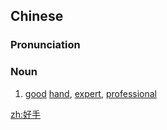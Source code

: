 ==Chinese==
{{zh-forms}}

===Pronunciation===
{{zh-pron
|m=hǎoshǒu
|c=hou2 sau2
|cat=n
}}

===Noun===
{{zh-noun}}

# [[good]] [[hand]], [[expert]], [[professional]]

[[zh:好手]]